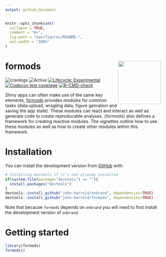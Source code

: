 ```yaml
---
output: github_document
---
```


<!-- README.md is generated from README.Rmd. Please edit that file -->

```r
knitr::opts_chunk$set(
  collapse = TRUE,
  comment = "#>",
  fig.path = "man/figures/README-",
  out.width = "100%"
)
```

# formods <img src="man/figures/logo.png" align="right" height="138.5" />

<!---
[![version](https://www.r-pkg.org/badges/version/formods)](https://CRAN.R-project.org/package=formods)
---> 

<!-- badges: start -->
![cranlogs](https://cranlogs.r-pkg.org/badges/formods) 
![Active](https://www.repostatus.org/badges/latest/active.svg)
[![Lifecycle: Experimental](https://img.shields.io/badge/lifecycle-experimental-orange.svg)](https://lifecycle.r-lib.org/articles/stages.html)
[![Codecov test coverage](https://codecov.io/gh/john-harrold/formods/branch/master/graph/badge.svg)](https://app.codecov.io/gh/john-harrold/formods?branch=master)
[![R-CMD-check](https://github.com/john-harrold/formods/actions/workflows/R-CMD-check.yaml/badge.svg)](https://github.com/john-harrold/formods/actions/workflows/R-CMD-check.yaml)
<!-- badges: end -->

Shiny apps can often make use of the same key elements, [formods](<https://formods.ubiquity.tools>) provides modules for common tasks (data upload, wragling data, figure genration and saving the app state). These modules can react and interact as well as generate code to create reproducable analyses. {formods} also defines a framework for creating reactive modules. The vignettes outline how to use these modules as well as how to create other modules within this framework.

# Installation
<!---
You can install the released version of ``formods`` from [CRAN](https://cran.r-project.org/package=formods) with:

``` r
install.packages("formods")
```
--->

You can install the development version from [GitHub](https://github.com/john-harrold/formods) with:

``` r
# Installing devtools if it's not already installed
if(system.file(package="devtools") == ""){
  install.packages("devtools") 
}
devtools::install_github("john-harrold/onbrand", dependencies=TRUE)
devtools::install_github("john-harrold/formods", dependencies=TRUE)
```
Note that because `formods` depends on `onbrand` you will need to first install the development version of `onbrand`.

# Getting started

``` r 
library(formods)
formods()
```
